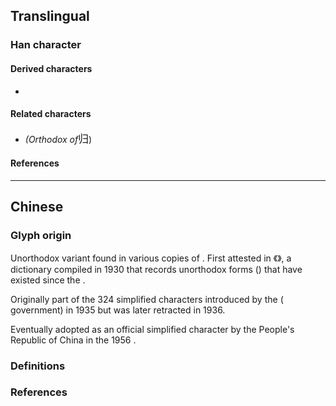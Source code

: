 {{also|歸|帰}}
{{character info/new}}
==Translingual==
{{Han simplified forms|歸|帰|归}}

===Han character===
{{Han char|rn=58|rad=彐|as=02|sn=5|four=27070|canj=LLSM|ids=⿲丨丿彐}}

====Derived characters====
* {{l|mul|[[𫢔]], [[岿]]}}

====Related characters====
* {{l|mul|[[歸]]}} ''(Orthodox {{w|Traditional Chinese|traditional form}} of ''<big>归</big>)

====References====
{{Han ref|kx=0362.051|dkj=09909|dj=0680.140|hdz=20960.110|uh=5F52}}

----

==Chinese==

===Glyph origin===
Unorthodox variant {{Han simp|歸|nocap=y}} found in various {{w|Movable type#Metal movable type in China|moveable type}} copies of {{w|Classic Chinese Novels|classical novels}}. First attested in 《{{w2|zh|宋元以來俗字譜}}》, a {{w|Variant Chinese character|variant forms}} dictionary compiled in 1930 that records unorthodox forms ({{l|zh|俗字}}) that have existed since the {{w|Song dynasty}}. <!-- Refer http://dict.variants.moe.edu.tw/variants/rbt/word_attribute.rbt?educode=A02075-009#33 -->

Originally part of the 324 simplified characters introduced by the {{w|Republic of China}} ({{w|Kuomintang}} government) in 1935 but was later retracted in 1936. <!-- Refer https://commons.wikimedia.org/wiki/File:ROC24_SC2.jpg -->

Eventually adopted as an official simplified character by the People's Republic of China in the 1956 {{w|Chinese Character Simplification Scheme}}. <!-- Refer https://zh.wikisource.org/wiki/漢字簡化方案 -->

===Definitions===
{{zh-see|歸|sv}}

===References===
{{R:twedu|A02075-009#33}}